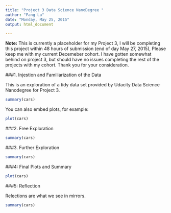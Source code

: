 ---
title: "Project 3 Data Science NanoDegree "
author: "Fang Lu"
date: "Monday, May 25, 2015"
output: html_document

---

 
**Note:** This is currently a placeholder for my Project 3, I will be completing this project within 48 hours of submission (end of day May 27, 2015), Please keep me with my current Decemeber cohort. I have gotten somewhat behind on project 3, but should have no issues completing the rest of the projects with my cohort. Thank you for your consideration.



###1. Injestion and Familiarization of the Data

This is an exploration of a tidy data set provided by Udacity Data Science Nanodegree for Project 3.

```{r}
summary(cars)
```

You can also embed plots, for example:

```{r, echo=FALSE}
plot(cars)
```

###2. Free Exploration

```{r}
summary(cars)
```


###3. Further Exploration

```{r}
summary(cars)
```


###4: Final Plots and Summary

```{r}
plot(cars)
```

###5: Reflection

Relections are what we see in mirrors.

```{r}
summary(cars)
```


